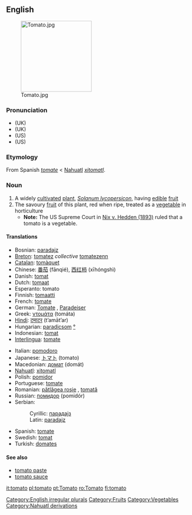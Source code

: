 {{Wikipedia}}
==English==
[[Image:Tomato.jpg|right|192px]]
===Pronunciation===
*(UK) {{IPA|/təˈmɑːtəʊ/}}
*(UK) {{SAMPA|/t@"mA:t@U/}}
*(US) {{IPA|/təˈmeɪtəʊ/}}
*(US) {{SAMPA|/t@"meIt@U/}}

===Etymology===
From Spanish ''[[tomate]]'' < [[Nahuatl]] ''[[xitomatl]]''.

===Noun===
[[Category:English irregular plurals]]
{{en-noun|tomato|tomatoes}}

#A widely [[cultivated]] [[plant]], ''[[Solanum lycopersicon]]'', having [[edible]] [[fruit]]
#The savoury [[fruit]] of this plant, red when ripe, treated as a [[vegetable]] in horticulture
#*'''Note:''' The US Supreme Court in [http://en.wikipedia.org/wiki/Nix_v._Hedden Nix v. Hedden (1893)] ruled that a tomato is a vegetable.

====Translations====
{{top}}
*Bosnian: [[paradajz#Bosnian|paradajz]] {{m}}
*[[Breton]]: [[tomatez]] ''collective'' [[tomatezenn]] {{f}} {{s}}
*[[Catalan]]: [[tomàquet]] {{m}}
*Chinese: [[番茄]] (fānqié), [[西红柿]] (xīhóngshì)
*Danish: [[tomat]]
*Dutch: [[tomaat]] {{f}}
*Esperanto: tomato
*Finnish: [[tomaatti]]
*French: [[tomate]] {{f}}
*German: [[Tomate]] {{f}}, [[Paradeiser]] {{m}}
*Greek: [[ντομάτα]] (tomáta) {{f}}
*[[Hindi]]: [[टमाटर]] (t’amāt’ar)
*Hungarian: [[paradicsom]] [[:hu: paradicsom |°]] 
*Indonesian: [[tomat]]
*[[Interlingua]]: [[tomate]]
{{mid}}
*Italian: [[pomodoro]] {{m}}
*Japanese: [[トマト]] (tomato)
*Macedonian: [[домат#Macedonian|домат]] (domát) {{m}}
*[[Nahuatl]]: [[xitomatl]]
*Polish: [[pomidor]] {{m}}
*Portuguese: [[tomate]] {{m}}
*Romanian: [[pătlăgea roşie]] {{f}}, [[tomată]] {{f}}
*Russian: [[помидор]] (pomidór) {{m}}
*Serbian:
*:Cyrillic: [[парадајз#Serbian|парадајз]] {{m}}
*:Latin: [[paradajz#Serbian|paradajz]] {{m}}
*Spanish: [[tomate]] {{m}}
*Swedish: [[tomat]]
*Turkish: [[domates]]
{{bottom}}

====See also====
*[[tomato paste]]
*[[tomato sauce]]

[[Category:Fruits]]
[[Category:Vegetables]]
[[Category:Nahuatl derivations]]

[[it:tomato]]
[[pl:tomato]]
[[pt:Tomato]]
[[ro:Tomato]]
[[fi:tomato]]